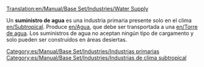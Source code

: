 [[Translation:en/Manual/Base Set/Industries/Water Supply]]

{{es/Manual/Base Set/Industries/Industrias| nombre=Suministro de agua
| imagen=en/Manual/Base Set/Industries/Watersupply.png
| climas=[[es/Manual/Clima|Subtropical]]
| acepta=Nada
| produce=[[es/Manual/Base Set/Cargos/Agua|Agua]]
| notas=No existe en otros [[es/Manual/Clima|climas]]
}}
Un '''suministro de agua''' es una industria primaria presente solo en el clima [[en/Subtropical]]. Produce [[en/Agua]], que debe ser transportada a una [[en/Torre de agua]]. Los suministros de agua no aceptan ningún tipo de cargamento y solo pueden ser construidos en áreas desiertas.
[[Category:es/Manual/Base Set/Industries/Industrias primarias]]
[[Category:es/Manual/Base Set/Industries/Industrias de clima subtropical]]